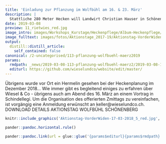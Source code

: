 ```yaml
---
title: 'Einladung zur Pflanzung im Wolfbühl am 16. & 23. März'
description: |
  Stattliche 280 Meter Hecken will Landwirt Christian Hauser in Schönenberg initiieren und natürlich unterstützen wir ihn dabei.  An den Samstagen 16. & 23. März treffen sich Interessierte Einzelpersonen oder Familien um 9.45 Uhr im Wolfbühl 2, Schönenberg.Gepflanzt werden "leichte Büsche" aus der Forstbaumschule Rüti ZH und bei Gelegenheit ergänzen wir die Gebüschgruppen gleich mit kleinen Deckungsstrukturen.
date: 2019-03-08
preview: 11_rietwies_red.jpg
image_intro: images/Workshops_Kurstage/Heckenpflege/Album-Heckenpflege/11_rietwies_red.jpg
image_fulltext: images/fotos/Aktionstage_2017-19/Aktionstag-VorderWiden-17-03-2018_5_red.jpg
output:
  distill::distill_article:
    self_contained: false
canonical: /2-uncategorised/113-pflanzung-wolfbuehl-maerz2019
params:
  rmdpath: _news/2019-03-08-113-pflanzung-wolfbuehl-maerz2/2019-03-08-113-pflanzung-wolfbuehl-maerz2.Rmd
  editurl: https://github.com/wieselundco/website/edit/master/
---
```


 Übrigens wurde vor Ort ein Hermelin gesehen bei der Heckenplanung im Dezember 2018...  Wie immer gibt es begleitend einiges zu erfahren über Wiesel & Co - übrigens auch am Abend des 16. März an einem Vortrag in Schindellegi.  Um die Organisation des offerierten Zmittags zu vereinfachen, ist vorgängig eine Anmeldung erwünscht an keller@wieselundco.ch.  DOWNLOAD DETAILS AKTIONSTAG WOLFBÜHL SCHÖNENBERG
 
```r
knitr::include_graphics('Aktionstag-VorderWiden-17-03-2018_5_red.jpg', error = FALSE) #images/fotos/Aktionstage_2017-19/Aktionstag-VorderWiden-17-03-2018_5_red.jpg
```



```r
pander::pandoc.horizontal.rule()

pander::pandoc.link(url = glue::glue('{params$editurl}{params$rmdpath}'),text = 'Artikel bearbeiten')
```

<!--http://wieselundco.ch/2-uncategorised/113-pflanzung-wolfbuehl-maerz2019-->
